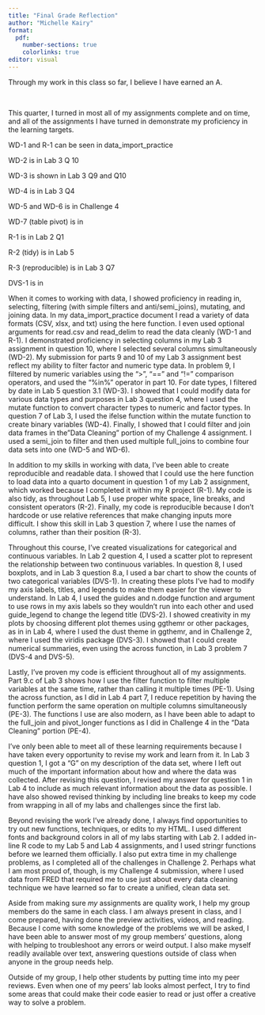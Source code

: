 ```yaml
---
title: "Final Grade Reflection"
author: "Michelle Kairy"
format:
  pdf:
    number-sections: true
    colorlinks: true
editor: visual
---
```


Through my work in this class so far, I believe I have earned an A.

 

This quarter, I turned in most all of my assignments complete and on time, and all of the assignments I have turned in demonstrate my proficiency in the learning targets. 

WD-1 and R-1 can be seen in data_import_practice

WD-2 is in Lab 3 Q 10

WD-3 is shown in Lab 3 Q9 and Q10

WD-4 is in Lab 3 Q4

WD-5 and WD-6 is in Challenge 4

WD-7 (table pivot) is in

R-1 is in Lab 2 Q1

R-2 (tidy) is in Lab 5

R-3 (reproducible) is in Lab 3 Q7

DVS-1 is in

When it comes to working with data, I showed proficiency in reading in, selecting, filtering (with simple filters and anti/semi_joins), mutating, and joining data. In my data_import_practice document I read a variety of data formats (CSV, xlsx, and txt) using the here function. I even used optional arguments for read.csv and read_delim to read the data cleanly (WD-1 and R-1). I demonstrated proficiency in selecting columns in my Lab 3 assignment in question 10, where I selected several columns simultaneously (WD-2). My submission for parts 9 and 10 of my Lab 3 assignment best reflect my ability to filter factor and numeric type data. In problem 9, I filtered by numeric variables using the "\>", "==" and "!=" comparison operators, and used the "%in%" operator in part 10. For date types, I filtered by date in Lab 5 question 3.1 (WD-3). I showed that I could modify data for various data types and purposes in Lab 3 question 4, where I used the mutate function to convert character types to numeric and factor types. In question 7 of Lab 3, I used the ifelse function within the mutate function to create binary variables (WD-4). Finally, I showed that I could filter and join data frames in the"Data Cleaning" portion of my Challenge 4 assignment. I used a semi_join to filter and then used multiple full_joins to combine four data sets into one (WD-5 and WD-6).

In addition to my skills in working with data, I've been able to create reproducible and readable data. I showed that I could use the here function to load data into a quarto document in question 1 of my Lab 2 assignment, which worked because I completed it within my R project (R-1). My code is also tidy, as throughout Lab 5, I use proper white space, line breaks, and consistent operators (R-2). Finally, my code is reproducible because I don't hardcode or use relative references that make changing inputs more difficult. I show this skill in Lab 3 question 7, where I use the names of columns, rather than their position (R-3).

Throughout this course, I've created visualizations for categorical and continuous variables. In Lab 2 question 4, I used a scatter plot to represent the relationship between two continuous variables. In question 8, I used boxplots, and in Lab 3 question 8.a, I used a bar chart to show the counts of two categorical variables (DVS-1). In creating these plots I've had to modify my axis labels, titles, and legends to make them easier for the viewer to understand. In Lab 4, I used the guides and n.dodge function and argument to use rows in my axis labels so they wouldn't run into each other and used guide_legend to change the legend title (DVS-2). I showed creativity in my plots by choosing different plot themes using ggthemr or other packages, as in in Lab 4, where I used the dust theme in ggthemr, and in Challenge 2, where I used the viridis package (DVS-3). I showed that I could create numerical summaries, even using the across function, in Lab 3 problem 7 (DVS-4 and DVS-5).

Lastly, I've proven my code is efficient throughout all of my assignments. Part 9.c of Lab 3 shows how I use the filter function to filter multiple variables at the same time, rather than calling it multiple times (PE-1). Using the across function, as I did in Lab 4 part 7, I reduce repetition by having the function perform the same operation on multiple columns simultaneously (PE-3). The functions I use are also modern, as I have been able to adapt to the full_join and pivot_longer functions as I did in Challenge 4 in the "Data Cleaning" portion (PE-4).

I've only been able to meet all of these learning requirements because I have taken every opportunity to revise my work and learn from it. In Lab 3 question 1, I got a "G" on my description of the data set, where I left out much of the important information about how and where the data was collected. After revising this question, I revised my answer for question 1 in Lab 4 to include as much relevant information about the data as possible. I have also showed revised thinking by including line breaks to keep my code from wrapping in all of my labs and challenges since the first lab.

Beyond revising the work I've already done, I always find opportunities to try out new functions, techniques, or edits to my HTML. I used different fonts and background colors in all of my labs starting with Lab 2. I added in-line R code to my Lab 5 and Lab 4 assignments, and I used stringr functions before we learned them officially. I also put extra time in my challenge problems, as I completed all of the challenges in Challenge 2. Perhaps what I am most proud of, though, is my Challenge 4 submission, where I used data from FRED that required me to use just about every data cleaning technique we have learned so far to create a unified, clean data set.

Aside from making sure *my* assignments are quality work, I help my group members do the same in each class. I am always present in class, and I come prepared, having done the preview activities, videos, and reading. Because I come with some knowledge of the problems we will be asked, I have been able to answer most of my group members' questions, along with helping to troubleshoot any errors or weird output. I also make myself readily available over text, answering questions outside of class when anyone in the group needs help.

Outside of my group, I help other students by putting time into my peer reviews. Even when one of my peers' lab looks almost perfect, I try to find some areas that could make their code easier to read or just offer a creative way to solve a problem. 
